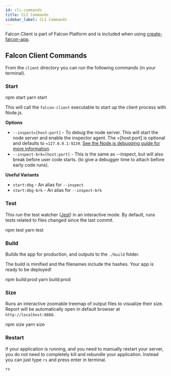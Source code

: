 ```yaml
---
id: cli-commands
title: CLI Commands
sidebar_label: CLI Commands
---
```


Falcon Client is part of Falcon Platform and is included when using [create-falcon-app](../getting-started/create).

## Falcon Client Commands

From the `client` directory you can run the following commands (in your terminal).


### Start

<TabsContainer>
  <Tabs
    variant="secondary"
    defaultValue="npm"
    values={[
      { label: 'NPM', value: 'npm' },
      { label: 'Yarn', value: 'yarn' }
    ]}
  >
    <TabItem value="npm">
      <CodeBlock language="bash">npm start</CodeBlock>
    </TabItem>
    <TabItem value="yarn">
      <CodeBlock language="bash">yarn start</CodeBlock>
    </TabItem>
  </Tabs>
</TabsContainer>

This will call the `falcon-client` executable to start up the client process with Node.js.

**Options**

- `--inspect=[host:port]` - To debug the node server. This will start the node server and enable the inspector agent. The =[host:port] is optional and defaults to `=127.0.0.1:9229`. <a href="https://nodejs.org/en/docs/guides/debugging-getting-started/" target="_blank" rel="noopener noreferrer">See the Node.js debugging guide for more information</a>.
- `--inspect-brk=[host:port]` - This is the same as --inspect, but will also break before user code starts. (to give a debugger time to attach before early code runs).

**Useful Variants**

- `start:dbg` - An alias for `--inspect`
- `start:dbg-brk` - An alias for `--inspect-brk`

### Test

This run the test watcher (<a href="https://jestjs.io/" target="_blank" rel="noopener noreferrer">Jest</a>) in an interactive mode. By default, runs tests related to files changed since the last commit.

<TabsContainer>
  <Tabs
    variant="secondary"
    defaultValue="npm"
    values={[
      { label: 'NPM', value: 'npm' },
      { label: 'Yarn', value: 'yarn' }
    ]}
  >
    <TabItem value="npm">
      <CodeBlock language="bash">npm test</CodeBlock>
    </TabItem>
    <TabItem value="yarn">
      <CodeBlock language="bash">yarn test</CodeBlock>
    </TabItem>
  </Tabs>
</TabsContainer>

### Build

Builds the app for production, and outputs to the `./build` folder.

The build is minified and the filenames include the hashes. Your app is ready to be deployed!

<TabsContainer>
  <Tabs
    variant="secondary"
    defaultValue="npm"
    values={[
      { label: 'NPM', value: 'npm' },
      { label: 'Yarn', value: 'yarn' }
    ]}
  >
    <TabItem value="npm">
      <CodeBlock language="bash">npm build:prod</CodeBlock>
    </TabItem>
    <TabItem value="yarn">
      <CodeBlock language="bash">yarn build:prod</CodeBlock>
    </TabItem>
  </Tabs>
</TabsContainer>

### Size

Runs an interactive zoomable treemap of output files to visualize their size. Report will be automatically open in default browser at `http://localhost:8888`.

<TabsContainer>
  <Tabs
    variant="secondary"
    defaultValue="npm"
    values={[
      { label: 'NPM', value: 'npm' },
      { label: 'Yarn', value: 'yarn' }
    ]}
  >
    <TabItem value="npm">
      <CodeBlock language="bash">npm size</CodeBlock>
    </TabItem>
    <TabItem value="yarn">
      <CodeBlock language="bash">yarn size</CodeBlock>
    </TabItem>
  </Tabs>
</TabsContainer>

### Restart

If your application is running, and you need to manually restart your server, you do not need to completely kill and rebundle your application. Instead you can just type `rs` and press enter in terminal.

```bash
rs
```
